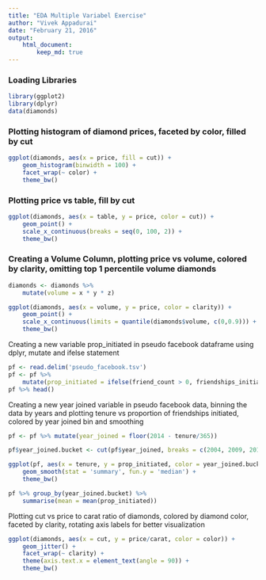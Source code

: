 ```yaml
---
title: "EDA Multiple Variabel Exercise"
author: "Vivek Appadurai"
date: "February 21, 2016"
output: 
    html_document:
        keep_md: true
---
```


### Loading Libraries

```r
library(ggplot2)
library(dplyr)
data(diamonds)
```

### Plotting histogram of diamond prices, faceted by color, filled by cut

```r
ggplot(diamonds, aes(x = price, fill = cut)) + 
    geom_histogram(binwidth = 100) + 
    facet_wrap(~ color) + 
    theme_bw()
```

### Plotting price vs table, fill by cut

```r
ggplot(diamonds, aes(x = table, y = price, color = cut)) + 
    geom_point() + 
    scale_x_continuous(breaks = seq(0, 100, 2)) +
    theme_bw()
```

### Creating a Volume Column, plotting price vs volume, colored by clarity, omitting top 1 percentile volume diamonds

```r
diamonds <- diamonds %>%
    mutate(volume = x * y * z)

ggplot(diamonds, aes(x = volume, y = price, color = clarity)) + 
    geom_point() + 
    scale_x_continuous(limits = quantile(diamonds$volume, c(0,0.9))) +
    theme_bw()
```

Creating a new variable prop_initiated in pseudo facebook dataframe using dplyr, mutate and ifelse statement

```r
pf <- read.delim('pseudo_facebook.tsv')
pf <- pf %>% 
    mutate(prop_initiated = ifelse(friend_count > 0, friendships_initiated / (friend_count), 0))
pf %>% head()
```

Creating a new year joined variable in pseudo facebook data, binning the data by years and plotting tenure vs proportion of friendships initiated, colored by year joined bin and smoothing

```r
pf <- pf %>% mutate(year_joined = floor(2014 - tenure/365))

pf$year_joined.bucket <- cut(pf$year_joined, breaks = c(2004, 2009, 2011, 2012, 2014))

ggplot(pf, aes(x = tenure, y = prop_initiated, color = year_joined.bucket)) +
    geom_smooth(stat = 'summary', fun.y = 'median') +
    theme_bw()

pf %>% group_by(year_joined.bucket) %>%
    summarise(mean = mean(prop_initiated))
```

Plotting cut vs price to carat ratio of diamonds, colored by diamond color, faceted by clarity, rotating axis labels for better visualization

```r
ggplot(diamonds, aes(x = cut, y = price/carat, color = color)) +
    geom_jitter() +
    facet_wrap(~ clarity) +
    theme(axis.text.x = element_text(angle = 90)) +
    theme_bw()
```